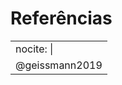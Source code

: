 <!--
The bib chunk below must go last in this document according to how R Markdown renders.  More info is at http://rmarkdown.rstudio.com/authoring_bibliographies_and_citations.html
-->

\backmatter
\bibliography{thesis}

# Referências {-}
\markboth{Referências}{Referências}
<!--
To create a hanging indent and spacing between entries.  These three lines may need to be removed for styles that don't require the hanging indent.
-->
\noindent
\setlength{\parindent}{-0.20in}
\setlength{\leftskip}{0.20in}
\setlength{\parskip}{8pt}

<div id="refs"></div> <!-- This is needed so the refs do not go into the end of the document https://bookdown.org/yihui/rmarkdown-cookbook/bibliography.html-->

---
nocite: | 
  @geissmann2019
---
